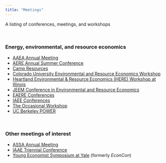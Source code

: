```yaml
---
title: "Meetings"
---
```


A listing of conferences, meetings, and workshops

<br>

### Energy, environmental, and resource economics

- [AAEA Annual Meeting](http://www.aaea.org/meetings)
- [AERE Annual Summer Conference](http://www.aere.org/aere-summer-conference)
- [Camp Resources](https://cenrep.ncsu.edu/workshops/camp-resources/)
- [Colorado University Environmental and Resource Economics Workshop](http://www.colorado.edu/econ/news/environmental-workshop/index.html)
- [Heartland Environmental & Resource Economics (HERE) Workshop at Illinois](http://events.idtg.illinois.edu/here/)
- [JEEM Conference in Environmental and Resource Economics](https://www.journals.elsevier.com/journal-of-environmental-economics-and-management/call-for-papers/inaugural-jeem-conference-in-environmental-and-resource-econ)
- [EAERE Conferences](http://www.eaere.org)
- [IAEE Conferences](http://www.iaee.org/en/conferences/)
- [The Occasional Workshop](http://www.calworkshop.org)
- [UC Berkeley POWER](https://ei.haas.berkeley.edu/events/power-conference.html)

<br>

### Other meetings of interest

- [ASSA Annual Meeting](https://www.aeaweb.org/conference/)
- [IAAE Triennial Conference](http://www.iaae-agecon.org/conferences/conferences.html)
- [Young Economist Symposium at Yale](http://economics.yale.edu/graduate/events/yes) (formerly _EconCon_)
